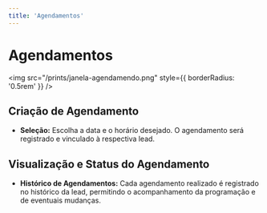 ```yaml
---
title: 'Agendamentos'
---
```


# Agendamentos

<img src="/prints/janela-agendamendo.png" style={{ borderRadius: '0.5rem' }} />

## Criação de Agendamento

- **Seleção:** Escolha a data e o horário desejado. O agendamento será registrado e vinculado à respectiva lead.

## Visualização e Status do Agendamento

- **Histórico de Agendamentos:** Cada agendamento realizado é registrado no histórico da lead, permitindo o acompanhamento da programação e de eventuais mudanças.
